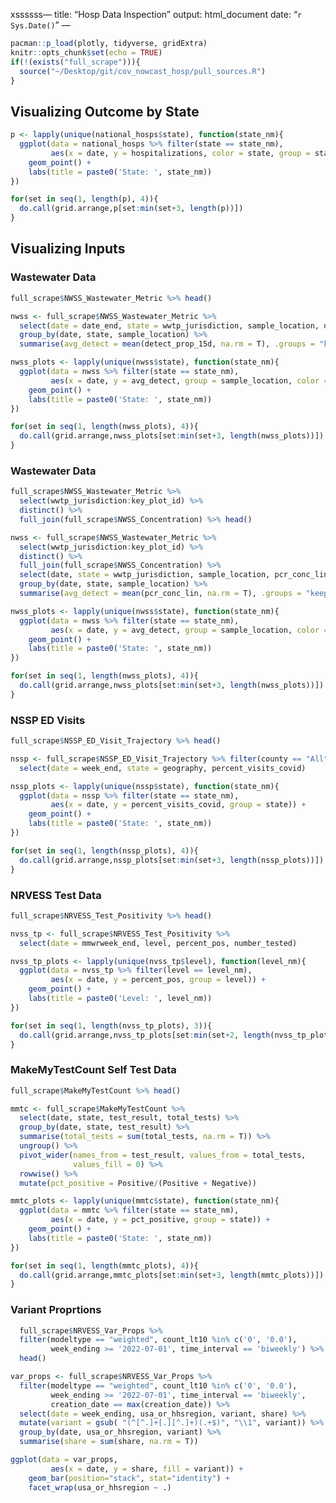 xssssss---
title: "Hosp Data Inspection"
output: html_document
date: "`r Sys.Date()`"
---

```r
pacman::p_load(plotly, tidyverse, gridExtra)
knitr::opts_chunk$set(echo = TRUE)
if(!(exists("full_scrape"))){
  source("~/Desktop/git/cov_nowcast_hosp/pull_sources.R")
}
```

## Visualizing Outcome by State

``` r
p <- lapply(unique(national_hosps$state), function(state_nm){
  ggplot(data = national_hosps %>% filter(state == state_nm), 
         aes(x = date, y = hospitalizations, color = state, group = state)) + 
    geom_point() + 
    labs(title = paste0('State: ', state_nm))
})
```

```r
for(set in seq(1, length(p), 4)){
  do.call(grid.arrange,p[set:min(set+3, length(p))])
}
```

## Visualizing Inputs

### Wastewater Data

```r
full_scrape$NWSS_Wastewater_Metric %>% head()
```

```r
nwss <- full_scrape$NWSS_Wastewater_Metric %>%
  select(date = date_end, state = wwtp_jurisdiction, sample_location, detect_prop_15d) %>% 
  group_by(date, state, sample_location) %>%
  summarise(avg_detect = mean(detect_prop_15d, na.rm = T), .groups = "keep")

nwss_plots <- lapply(unique(nwss$state), function(state_nm){
  ggplot(data = nwss %>% filter(state == state_nm), 
         aes(x = date, y = avg_detect, group = sample_location, color = sample_location)) + 
    geom_point() + 
    labs(title = paste0('State: ', state_nm))
})
```
```r
for(set in seq(1, length(nwss_plots), 4)){
  do.call(grid.arrange,nwss_plots[set:min(set+3, length(nwss_plots))])
}

```


### Wastewater Data

```r
full_scrape$NWSS_Wastewater_Metric %>% 
  select(wwtp_jurisdiction:key_plot_id) %>%
  distinct() %>%
  full_join(full_scrape$NWSS_Concentration) %>% head()
```

```r
nwss <- full_scrape$NWSS_Wastewater_Metric %>% 
  select(wwtp_jurisdiction:key_plot_id) %>%
  distinct() %>%
  full_join(full_scrape$NWSS_Concentration) %>% 
  select(date, state = wwtp_jurisdiction, sample_location, pcr_conc_lin) %>% 
  group_by(date, state, sample_location) %>%
  summarise(avg_detect = mean(pcr_conc_lin, na.rm = T), .groups = "keep")

nwss_plots <- lapply(unique(nwss$state), function(state_nm){
  ggplot(data = nwss %>% filter(state == state_nm), 
         aes(x = date, y = avg_detect, group = sample_location, color = sample_location)) + 
    geom_point() + 
    labs(title = paste0('State: ', state_nm))
})
```


```r
for(set in seq(1, length(nwss_plots), 4)){
  do.call(grid.arrange,nwss_plots[set:min(set+3, length(nwss_plots))])
}

```

### NSSP ED Visits

```r
full_scrape$NSSP_ED_Visit_Trajectory %>% head()
```

```r
nssp <- full_scrape$NSSP_ED_Visit_Trajectory %>% filter(county == "All") %>% 
  select(date = week_end, state = geography, percent_visits_covid)

nssp_plots <- lapply(unique(nssp$state), function(state_nm){
  ggplot(data = nssp %>% filter(state == state_nm), 
         aes(x = date, y = percent_visits_covid, group = state)) + 
    geom_point() + 
    labs(title = paste0('State: ', state_nm))
})
```
```r
for(set in seq(1, length(nssp_plots), 4)){
  do.call(grid.arrange,nssp_plots[set:min(set+3, length(nssp_plots))])
}
```


### NRVESS Test Data

```r
full_scrape$NRVESS_Test_Positivity %>% head()
```

```r
nvss_tp <- full_scrape$NRVESS_Test_Positivity %>% 
  select(date = mmwrweek_end, level, percent_pos, number_tested)

nvss_tp_plots <- lapply(unique(nvss_tp$level), function(level_nm){
  ggplot(data = nvss_tp %>% filter(level == level_nm), 
         aes(x = date, y = percent_pos, group = level)) + 
    geom_point() + 
    labs(title = paste0('Level: ', level_nm))
})
```
```r
for(set in seq(1, length(nvss_tp_plots), 3)){
  do.call(grid.arrange,nvss_tp_plots[set:min(set+2, length(nvss_tp_plots))])
}
```


### MakeMyTestCount Self Test Data

```r
full_scrape$MakeMyTestCount %>% head()
```

```r
mmtc <- full_scrape$MakeMyTestCount %>% 
  select(date, state, test_result, total_tests) %>%
  group_by(date, state, test_result) %>%
  summarise(total_tests = sum(total_tests, na.rm = T)) %>%
  ungroup() %>%
  pivot_wider(names_from = test_result, values_from = total_tests, 
              values_fill = 0) %>%
  rowwise() %>%
  mutate(pct_positive = Positive/(Positive + Negative))

mmtc_plots <- lapply(unique(mmtc$state), function(state_nm){
  ggplot(data = mmtc %>% filter(state == state_nm), 
         aes(x = date, y = pct_positive, group = state)) + 
    geom_point() + 
    labs(title = paste0('State: ', state_nm))
})
```
```r
for(set in seq(1, length(mmtc_plots), 4)){
  do.call(grid.arrange,mmtc_plots[set:min(set+3, length(mmtc_plots))])
}
```

### Variant Proprtions


```r
  full_scrape$NRVESS_Var_Props %>% 
  filter(modeltype == "weighted", count_lt10 %in% c('0', '0.0'), 
         week_ending >= '2022-07-01', time_interval == 'biweekly') %>% 
  head()
```

```r
var_props <- full_scrape$NRVESS_Var_Props %>% 
  filter(modeltype == "weighted", count_lt10 %in% c('0', '0.0'), 
         week_ending >= '2022-07-01', time_interval == 'biweekly', 
         creation_date == max(creation_date)) %>%
  select(date = week_ending, usa_or_hhsregion, variant, share) %>%
  mutate(variant = gsub( "(^[^.]+[.][^.]+)(.+$)", "\\1", variant)) %>%
  group_by(date, usa_or_hhsregion, variant) %>%
  summarise(share = sum(share, na.rm = T))

ggplot(data = var_props, 
         aes(x = date, y = share, fill = variant)) + 
    geom_bar(position="stack", stat="identity") + 
    facet_wrap(usa_or_hhsregion ~ .)

```
